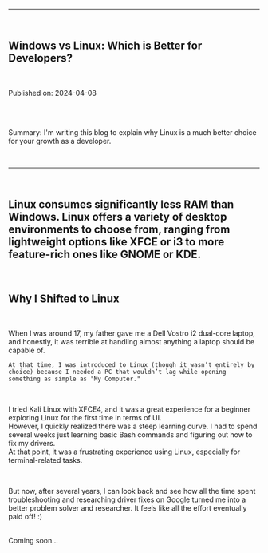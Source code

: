 



---
<br />
<section className="mb-4 text-[1.2em]">
  <h1 className="text-2xl font-semibold">Windows vs Linux: Which is Better for Developers?</h1>
  <br />
  <p>Published on: 2024-04-08</p>
  <br />
  <div className="flex gap-x-2">
  <div className="border-l  border-4 border-zinc-400 "  >
  </div>
  &nbsp;
  <p>
    Summary: I'm writing this blog to explain why Linux is a much better choice for your growth as a developer.
  </p>
  </div>
  <br />

  <hr className="border-b border-zinc-700" />
  <br />

  <h1>
    Linux consumes significantly less RAM than Windows.  
    Linux offers a variety of desktop environments to choose from,  
    ranging from lightweight options like XFCE or i3 to more feature-rich ones like GNOME or KDE.  
  </h1>
  <br />

  <h1 className="text-2xl">Why I Shifted to Linux</h1>
    <br />
  <p>
    When I was around 17, my father gave me a Dell Vostro i2 dual-core laptop,  and honestly, it was terrible at handling almost anything a laptop should be capable of.  
<br />

    At that time, I was introduced to Linux (though it wasn’t entirely by choice) because I needed a PC that wouldn’t lag while opening something as simple as "My Computer."  
  </p>
    <br />

  <p>
    I tried Kali Linux with XFCE4, and it was a great experience for a beginner exploring Linux for the first time in terms of UI.  
        <br />
    However, I quickly realized there was a steep learning curve.  
    I had to spend several weeks just learning basic Bash commands and figuring out how to fix my drivers.  
        <br />
    At that point, it was a frustrating experience using Linux, especially for terminal-related tasks.  
  </p>
      <br />
  <p>
    But now, after several years, I can look back and see how all the time spent troubleshooting and researching driver fixes on Google turned me into a better problem solver and researcher.  
    It feels like all the effort eventually paid off! :)  
  </p>
    <br />
  <footer className="mt-8">Coming soon...</footer>
</section>
